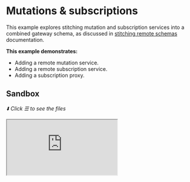 # Mutations &amp; subscriptions

This example explores stitching mutation and subscription services into a combined gateway schema,
as discussed in [stitching remote schemas](/docs/getting-started/remote-subschemas) documentation.

**This example demonstrates:**

- Adding a remote mutation service.
- Adding a remote subscription service.
- Adding a subscription proxy.

## Sandbox

_⬇️ Click ☰ to see the files_

<iframe
  src="https://codesandbox.io/embed/github/ardatan/schema-stitching/tree/master/examples/mutations-and-subscriptions?codemirror=1&fontsize=14&initialpath=/graphql&theme=dark"
  className="mt-6 w-full h-[500px] rounded-md"
  title="mutations-and-subscriptions"
  allow="geolocation; microphone; camera; midi; vr; accelerometer; gyroscope; payment; ambient-light-sensor; encrypted-media; usb"
  sandbox="allow-forms allow-modals allow-popups allow-presentation allow-same-origin allow-scripts"
/>

> You can also see the project on GitHub
> [here](https://github.com/ardatan/schema-stitching/tree/master/examples/mutations-and-subscriptions).

The following services are available for interactive queries:

- **Stitched gateway:** listening on 4000/graphql
- _Posts subservice_: listening on 4001/graphql
- _Users subservice_: listening on 4002/graphql

## Summary

This example incorporates queries, mutations, subscriptions, and previews how a type can be merged
across services.

### Queries

Run the following query to see all posts that have been created; the results will be empty to start
with:

```graphql
query {
  posts {
    id
    message
    user {
      username
      email
    }
  }
}
```

All gateway query operations proxy a remote service using the `executor` function in subschema
config.

### Mutations

Mutations are virtually identical to queries, but with the expressed intent of modifying data on a
remote server. They use a different GraphQL operation name ("mutation") to assure that they're not
intermixed with queries. Try opening a new tab in the GraphQL Playground UI and running the
following mutation:

```graphql
mutation {
  createPost(message: "hello world") {
    id
    message
    user {
      username
      email
    }
  }
}
```

Rerunning the query above, you'll see there are now posts. This mutation creates in-memory records
in the Posts service (the records will be reset each time the server restarts). The results of a
mutation are resolved just like any other typed object, so may resolve all of the same data as a
query&mdash;including a randomly assigned a `User` association that comes from the Users service
(the process for which is discussed in [chapter three](#)).

Like queries, all gateway mutation operations proxy a remote service using the `executor` function
in subschema config.

### Subscriptions

Subscriptions pull live GraphQL updates over an open HTTP connection. Try opening another tab in the
GraphiQL UI and running the following subscription:

```graphql
subscription {
  newPost {
    id
    message
    user {
      id
      username
      email
    }
  }
}
```

Nothing happens aside from a load spinner appearing&mdash;however you have an open socket connection
that is waiting to recieve data. Now try running the above mutation a few more times and then check
back in on your subscription. The subscription will receive a live push of data each time a mutation
publishes an update. Again, the results of a subscription are resolved just like any other typed
object, so may resolve all of the same data as a query&mdash;including data merged from across
services.

### Few notes about the subscriptions setup

- You can check [Executors](/docs/getting-started/remote-subschemas#executors) section to learn more
  about how to configure your executor to support your subscription setup, because Schema Stitching
  doesn't care if you use WebSockets, Server-Sent Events, or any other transport mechanism.
- This example uses GraphQL Yoga's
  [Server-sent events](https://developer.mozilla.org/en-US/docs/Web/API/Server-sent_events/Using_server-sent_events)
  approach for subscriptions which doesn't need any extra configuration with the http executor since
  SSE also uses HTTP.
- You can see
  [GraphQL Yoga's Subscriptions](https://the-guild.dev/graphql/yoga-server/docs/features/subscriptions)
  documentation to learn more about how it handles subscriptions.
